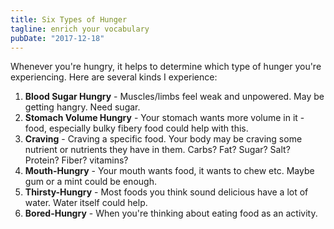 ```yaml
---
title: Six Types of Hunger
tagline: enrich your vocabulary
pubDate: "2017-12-18"
---
```


Whenever you're hungry, it helps to determine which type of hunger you're experiencing. Here are several kinds I experience:

1. **Blood Sugar Hungry** - Muscles/limbs feel weak and unpowered. May be getting hangry. Need sugar.
1. **Stomach Volume Hungry** - Your stomach wants more volume in it - food, especially bulky fibery food could help with this.
1. **Craving** - Craving a specific food. Your body may be craving some nutrient or nutrients they have in them. Carbs? Fat? Sugar? Salt? Protein? Fiber? vitamins?
1. **Mouth-Hungry** - Your mouth wants food, it wants to chew etc. Maybe gum or a mint could be enough.
1. **Thirsty-Hungry** - Most foods you think sound delicious have a lot of water. Water itself could help.
1. **Bored-Hungry** - When you're thinking about eating food as an activity.
